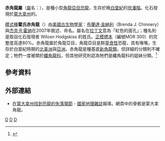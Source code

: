 {{Automatic Taxobox
| taxon = Cerasinops
| fossil_range = 晚[[白堊紀|白堊紀]], {{fossil_range|坎帕階}}
| image =Cerasinops BW.jpg
| image_caption = 
| authority = Chinnery & Horner, 2007
| type_species = '''霍氏赤角龍<br>''Cerasinops hodgskissi '''''
| type_species_authority = Chinnery & Horner, 2007 
}}

'''赤角龍屬'''（[[屬|屬]]名：{{lang|la|''Cerasinops''}}），是種小型[[角龍亞目|角龍亞目]][[恐龍|恐龍]]，生存於晚[[白堊紀|白堊紀]]的[[坎潘階|坎潘階]]。化石發現於[[蒙大拿州|蒙大拿州]]的{{link-en|雙麥迪遜組|Two Medicine Formation}}。

[[模式種|模式種]]'''霍氏赤角龍'''（{{lang|la|''C. hodgskissi''}}）由[[美國|美國]][[古生物學家|古生物學家]]：[[布蘭達·金納利|布蘭達·金納利]]（Brenda J. Chinnery）與[[杰克·R·霍纳|杰克·R·霍纳]]在2007年敘述、命名。屬名在[[拉丁文|拉丁文]]意為「紅色的面孔」；種名則是取自化石發現者 Wilosn Hodgskiss 的姓氏。[[正模標本|正模標本]]（編號MOR 300）的完整度高達80%。赤角龍屬於角龍亞目，角龍亞目是群[[草食性|草食性]]恐龍，具有喙嘴，生存於白堊紀時期的[[北美洲|北美洲]]與[[亞洲|亞洲]]。赤角龍是種基底[[新角龍類|新角龍類]]，但詳細的分類則不確定；牠們一度被類於[[纖角龍科|纖角龍科]]，但其他研究則認為牠們是纖角龍科的姐妹分類。<ref name=RAetal07>{{cite journal |last=Chinnery |first=Brenda J. |coauthors=and Horner, John R. |year=2007 |title=A new neoceratopsian dinosaur linking North American and Asian taxa |journal=Journal of Vertebrate Paleontology |volume=27 |issue=3 |pages=625-641 | doi=10.1671/0272-4634(2007)27[625:ANNDLN]2.0.CO;2 | issn =0272-4634 }}</ref>

==參考資料==
{{Reflist}}

==外部連結==
*[http://news.nationalgeographic.com/news/2007/10/071002-dinosaur-fossil.html 在蒙大拿州找到恐龍的失落環節] {{Wayback|url=http://news.nationalgeographic.com/news/2007/10/071002-dinosaur-fossil.html |date=20171101075149 }} - [[國家地理雜誌|國家地理雜誌]]報導。網頁中的骨骸是蒙大拿角龍。
{{Taxonbar|from=Q134334}}

[[Category:冠飾角龍類|D]]
[[Category:上白堊紀恐龍|D]]
[[Category:北美洲恐龍|D]]


{{Dinosaur-stub}}